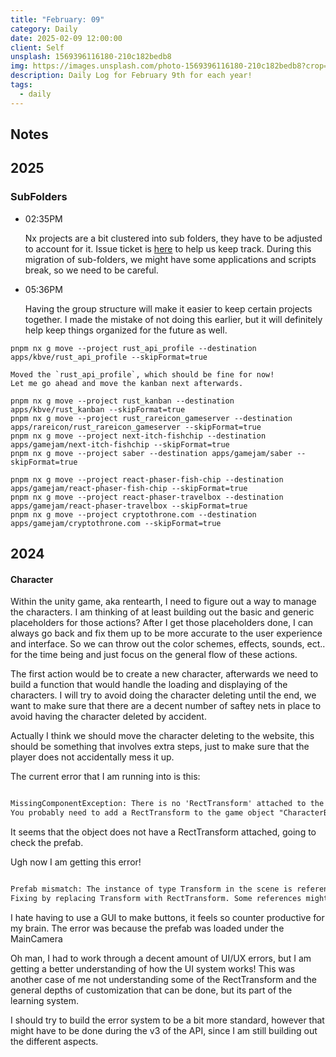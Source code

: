 ```yaml
---
title: "February: 09"
category: Daily
date: 2025-02-09 12:00:00
client: Self
unsplash: 1569396116180-210c182bedb8
img: https://images.unsplash.com/photo-1569396116180-210c182bedb8?crop=entropy&cs=srgb&fm=jpg&ixid=MnwzNjM5Nzd8MHwxfHJhbmRvbXx8fHx8fHx8fDE2ODE3NDg2ODY&ixlib=rb-4.0.3&q=85
description: Daily Log for February 9th for each year!
tags:
  - daily
---
```


## Notes

## 2025

### SubFolders 

-   02:35PM

    Nx projects are a bit clustered into sub folders, they have to be adjusted to account for it.
    Issue ticket is [here](https://github.com/KBVE/kbve/issues/3863) to help us keep track.
    During this migration of sub-folders, we might have some applications and scripts break, so we need to be careful.

-   05:36PM

    Having the group structure will make it easier to keep certain projects together.
    I made the mistake of not doing this earlier, but it will definitely help keep things organized for the future as well.

```shell
pnpm nx g move --project rust_api_profile --destination apps/kbve/rust_api_profile --skipFormat=true

```

    Moved the `rust_api_profile`, which should be fine for now!
    Let me go ahead and move the kanban next afterwards.

```shell
pnpm nx g move --project rust_kanban --destination apps/kbve/rust_kanban --skipFormat=true
pnpm nx g move --project rust_rareicon_gameserver --destination apps/rareicon/rust_rareicon_gameserver --skipFormat=true
pnpm nx g move --project next-itch-fishchip --destination apps/gamejam/next-itch-fishchip --skipFormat=true
pnpm nx g move --project saber --destination apps/gamejam/saber --skipFormat=true

pnpm nx g move --project react-phaser-fish-chip --destination apps/gamejam/react-phaser-fish-chip --skipFormat=true
pnpm nx g move --project react-phaser-travelbox --destination apps/gamejam/react-phaser-travelbox --skipFormat=true
pnpm nx g move --project cryptothrone.com --destination apps/gamejam/cryptothrone.com --skipFormat=true

```

## 2024

#### Character

Within the unity game, aka rentearth, I need to figure out a way to manage the characters.
I am thinking of at least building out the basic and generic placeholders for those actions?
After I get those placeholders done, I can always go back and fix them up to be more accurate to the user experience and interface.
So we can throw out the color schemes, effects, sounds, ect.. for the time being and just focus on the general flow of these actions.

The first action would be to create a new character, afterwards we need to build a function that would handle the loading and displaying of the characters.
I will try to avoid doing the character deleting until the end, we want to make sure that there are a decent number of saftey nets in place to avoid having the character deleted by accident.

Actually I think we should move the character deleting to the website, this should be something that involves extra steps, just to make sure that the player does not accidentally mess it up.

The current error that I am running into is this:

```txt

MissingComponentException: There is no 'RectTransform' attached to the "CharacterButton(Clone)" game object, but a script is trying to access it.
You probably need to add a RectTransform to the game object "CharacterButton(Clone)". Or your script needs to check if the component is attached before using it.

```

It seems that the object does not have a RectTransform attached, going to check the prefab.

Ugh now I am getting this error!

```txt

Prefab mismatch: The instance of type Transform in the scene is referencing a corresponding source object of type RectTransform in the Prefab.
Fixing by replacing Transform with RectTransform. Some references might be lost.

```

I hate having to use a GUI to make buttons, it feels so counter productive for my brain.
The error was because the prefab was loaded under the MainCamera

Oh man, I had to work through a decent amount of UI/UX errors, but I am getting a better understanding of how the UI system works!
This was another case of me not understanding some of the RectTransform and the general depths of customization that can be done, but its part of the learning system.

I should try to build the error system to be a bit more standard, however that might have to be done during the v3 of the API, since I am still building out the different aspects.

